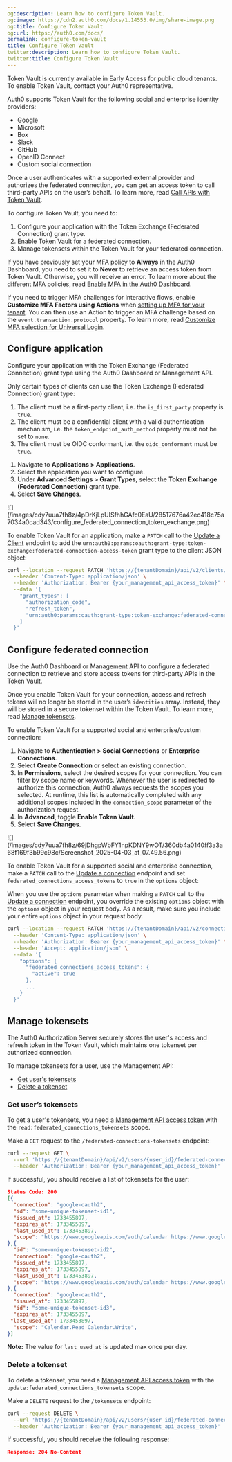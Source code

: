 ```yaml
---
og:description: Learn how to configure Token Vault.
og:image: https://cdn2.auth0.com/docs/1.14553.0/img/share-image.png
og:title: Configure Token Vault
og:url: https://auth0.com/docs/
permalink: configure-token-vault
title: Configure Token Vault
twitter:description: Learn how to configure Token Vault.
twitter:title: Configure Token Vault
---
```


<Callout icon="file-lines" color="#0EA5E9" iconType="regular">

Token Vault is currently available in Early Access for public cloud tenants. To enable Token Vault, contact your Auth0 representative.

</Callout>

Auth0 supports Token Vault for the following social and enterprise <Tooltip tip="Identity Provider (IdP): Service that stores and manages digital identities." cta="View Glossary" href="/docs/glossary?term=identity+providers">identity providers</Tooltip>:

* Google
* Microsoft
* Box
* Slack
* GitHub
* <Tooltip tip="OpenID: Open standard for authentication that allows applications to verify users' identities without collecting and storing login information." cta="View Glossary" href="/docs/glossary?term=OpenID">OpenID</Tooltip> Connect
* Custom social connection

Once a user authenticates with a supported external provider and authorizes the federated connection, you can get an <Tooltip tip="Access Token: Authorization credential, in the form of an opaque string or JWT, used to access an API." cta="View Glossary" href="/docs/glossary?term=access+token">access token</Tooltip> to call third-party APIs on the user’s behalf. To learn more, read [Call APIs with Token Vault](/docs/secure/tokens/token-vault/call-apis-with-token-vault).

To configure Token Vault, you need to:

1. Configure your application with the Token Exchange (Federated Connection) grant type.
2. Enable Token Vault for a federated connection.
3. Manage tokensets within the Token Vault for your federated connection.

<Callout icon="file-lines" color="#0EA5E9" iconType="regular">

If you have previously set your MFA policy to **Always** in the Auth0 Dashboard, you need to set it to **Never** to retrieve an access token from Token Vault. Otherwise, you will receive an error. To learn more about the different MFA policies, read [Enable MFA in the Auth0 Dashboard](/docs/secure/multi-factor-authentication/enable-mfa#enable-mfa-in-the-auth0-dashboard).

If you need to trigger MFA challenges for interactive flows, enable **Customize MFA Factors using Actions** when [setting up MFA for your tenant](/docs/secure/multi-factor-authentication/customize-mfa/customize-mfa-selection-universal-login#prepare-your-tenant). You can then use an Action to trigger an MFA challenge based on the `event.transaction.protocol` property. To learn more, read [Customize MFA selection for Universal Login](/docs/secure/multi-factor-authentication/customize-mfa/customize-mfa-selection-universal-login).

</Callout>

## Configure application

Configure your application with the Token Exchange (Federated Connection) grant type using the <Tooltip tip="Management API: A product to allow customers to perform administrative tasks." cta="View Glossary" href="/docs/glossary?term=Auth0+Dashboard">Auth0 Dashboard</Tooltip> or <Tooltip tip="Auth0 Dashboard: Auth0's main product to configure your services." cta="View Glossary" href="/docs/glossary?term=Management+API">Management API</Tooltip>.

Only certain types of clients can use the Token Exchange (Federated Connection) grant type:

1. The client must be a first-party client, i.e. the `is_first_party` property is `true`.
2. The client must be a confidential client with a valid authentication mechanism, i.e. the `token_endpoint_auth_method` property must not be set to `none`.
3. The client must be OIDC conformant, i.e. the `oidc_conformant` must be `true`.

<Tabs><Tab title="Auth0 Dashboard">

1. Navigate to **Applications > Applications**.
2. Select the application you want to configure.
3. Under **Advanced Settings > Grant Types**, select the **Token Exchange (Federated Connection)** grant type.
4. Select **Save Changes**.

<Frame>![](/images/cdy7uua7fh8z/4pDrKjLpUISfhhGAfc0EaU/28517676a42ec418c75a7034a0cad343/configure_federated_connection_token_exchange.png)</Frame>

</Tab><Tab title="Management API">

To enable Token Vault for an application, make a `PATCH` call to the [Update a Client](https://auth0.com/docs/api/management/v2/clients/patch-clients-by-id) endpoint to add the `urn:auth0:params:oauth:grant-type:token-exchange:federated-connection-access-token` grant type to the client JSON object:

```bash lines
curl --location --request PATCH 'https://{tenantDomain}/api/v2/clients/{clientId}' \
  --header 'Content-Type: application/json' \
  --header 'Authorization: Bearer {your_management_api_access_token}' \
  --data '{
    "grant_types": [
      "authorization_code",
      "refresh_token",
      "urn:auth0:params:oauth:grant-type:token-exchange:federated-connection-access-token"
    ]
  }'
```






</Tab></Tabs>

## Configure federated connection

Use the Auth0 Dashboard or Management API to configure a federated connection to retrieve and store access tokens for third-party APIs in the Token Vault.

Once you enable Token Vault for your connection, access and <Tooltip tip="Refresh Token: Token used to obtain a renewed Access Token without forcing users to log in again." cta="View Glossary" href="/docs/glossary?term=refresh+tokens">refresh tokens</Tooltip> will no longer be stored in the user’s `identities` array. Instead, they will be stored in a secure tokenset within the Token Vault. To learn more, read [Manage tokensets](#manage-tokensets).

<Tabs><Tab title="Auth0 Dashboard">

To enable Token Vault for a supported social and enterprise/custom connection:

1. Navigate to **Authentication > Social Connections** or **Enterprise Connections**.
2. Select **Create Connection** or select an existing connection.
3. In **Permissions**, select the desired scopes for your connection. You can filter by scope name or keywords. Whenever the user is redirected to authorize this connection, Auth0 always requests the scopes you selected. At runtime, this list is automatically completed with any additional scopes included in the `connection_scope` parameter of the authorization request.
4. In **Advanced**, toggle **Enable Token Vault**.
5. Select **Save Changes**.

<Frame>![](/images/cdy7uua7fh8z/69jDhgpWbFY1npKDNY9wOT/360db4a0140ff3a3a68f169f3b99c98c/Screenshot_2025-04-03_at_07.49.56.png)</Frame>

</Tab><Tab title="Management API">

To enable Token Vault for a supported social and enterprise connection, make a `PATCH` call to the [Update a connection](https://auth0.com/docs/api/management/v2/connections/patch-connections-by-id) endpoint and set `federated_connections_access_tokens` to `true` in the `options` object:

<Callout icon="file-lines" color="#0EA5E9" iconType="regular">

When you use the `options` parameter when making a `PATCH` call to the [Update a connection](https://auth0.com/docs/api/management/v2/connections/patch-connections-by-id) endpoint, you override the existing `options` object with the `options` object in your request body. As a result, make sure you include your entire `options` object in your request body.

</Callout>

```bash lines
curl --location --request PATCH 'https://{tenantDomain}/api/v2/connections/{connectionId}' \
  --header 'Content-Type: application/json' \
  --header 'Authorization: Bearer {your_management_api_access_token}' \
  --header 'Accept: application/json' \
  --data '{
    "options": {
      "federated_connections_access_tokens": {
        "active": true
      },
      ...
    }
  }'
```






</Tab></Tabs>

## Manage tokensets

The Auth0 <Tooltip tip="Authorization Server: Centralized server that contributes to defining the boundaries of a user’s access. For example, your authorization server can control the data, tasks, and features available to a user." cta="View Glossary" href="/docs/glossary?term=Authorization+Server">Authorization Server</Tooltip> securely stores the user's access and refresh token in the Token Vault, which maintains one tokenset per authorized connection.

To manage tokensets for a user, use the Management API:

* [Get user's tokensets](#get-user-s-tokensets)
* [Delete a tokenset](#delete-a-tokenset)

### Get user’s tokensets

To get a user's tokensets, you need a [Management API access token](/docs/secure/tokens/access-tokens/management-api-access-tokens) with the `read:federated_connections_tokensets` scope.

Make a `GET` request to the `/federated-connections-tokensets` endpoint:

```bash lines
curl --request GET \
  --url 'https://{tenantDomain}/api/v2/users/{user_id}/federated-connections-tokensets' \
  --header 'Authorization: Bearer {your_management_api_access_token}'
```






If successful, you should receive a list of tokensets for the user:

```json lines
Status Code: 200
[{
  "connection": "google-oauth2",
  "id": "some-unique-tokenset-id1",
  "issued_at": 1733455897,
  "expires_at": 1733455897,
  "last_used_at": 1733453897,
  "scope": "https://www.googleapis.com/auth/calendar https://www.googleapis.com/auth/calendar.events",
},{
  "id": "some-unique-tokenset-id2",
  "connection": "google-oauth2",
  "issued_at": 1733455897,
  "expires_at": 1733455897,
  "last_used_at": 1733453897,
  "scope": "https://www.googleapis.com/auth/calendar https://www.googleapis.com/auth/calendar.events",
},{
  "connection": "google-oauth2",
  "issued_at": 1733455897,
  "id": "some-unique-tokenset-id3",
  "expires_at": 1733455897,
 "last_used_at": 1733453897,
  "scope": "Calendar.Read Calendar.Write",
}]
```






**Note:** The value for `last_used_at` is updated max once per day.

### Delete a tokenset

To delete a tokenset, you need a [Management API access token](/docs/secure/tokens/access-tokens/management-api-access-tokens) with the `update:federated_connections_tokensets` scope.

Make a `DELETE` request to the `/tokensets` endpoint:

```bash lines
curl --request DELETE \
  --url 'https://{tenantDomain}/api/v2/users/{user_id}/federated-connections-tokensets/{tokenset_id}' \
  --header 'Authorization: Bearer {your_management_api_access_token}'
```






If successful, you should receive the following response:

```json lines
Response: 204 No-Content
```